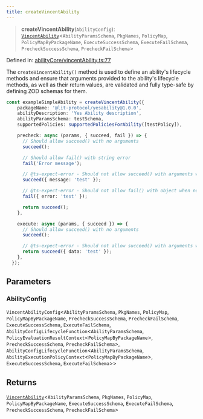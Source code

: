 ```yaml
---
title: createVincentAbility
---
```


> **createVincentAbility**(`AbilityConfig`): [`VincentAbility`](/api-reference/ability-sdk/type-aliases/VincentAbility)\<`AbilityParamsSchema`, `PkgNames`, `PolicyMap`, `PolicyMapByPackageName`, `ExecuteSuccessSchema`, `ExecuteFailSchema`, `PrecheckSuccessSchema`, `PrecheckFailSchema`\>

Defined in: [abilityCore/vincentAbility.ts:77](https://github.com/LIT-Protocol/Vincent/blob/4f61b0b06d818c2273457b0cc8a4e68ed21a72ed/packages/libs/ability-sdk/src/lib/abilityCore/vincentAbility.ts#L77)

The `createVincentAbility()` method is used to define an ability's lifecycle methods and ensure that arguments provided to the ability's
lifecycle methods, as well as their return values, are validated and fully type-safe by defining ZOD schemas for them.

```typescript
const exampleSimpleAbility = createVincentAbility({
    packageName: '@lit-protocol/yesability@1.0.0',
    abilityDescription: 'Yes Ability description',
    abilityParamsSchema: testSchema,
    supportedPolicies: supportedPoliciesForAbility([testPolicy]),

    precheck: async (params, { succeed, fail }) => {
      // Should allow succeed() with no arguments
      succeed();

      // Should allow fail() with string error
      fail('Error message');

      // @ts-expect-error - Should not allow succeed() with arguments when no schema
      succeed({ message: 'test' });

      // @ts-expect-error - Should not allow fail() with object when no schema
      fail({ error: 'test' });

      return succeed();
    },

    execute: async (params, { succeed }) => {
      // Should allow succeed() with no arguments
      succeed();

      // @ts-expect-error - Should not allow succeed() with arguments when no schema
      return succeed({ data: 'test' });
    },
  });
```

## Parameters

### AbilityConfig

`VincentAbilityConfig`\<`AbilityParamsSchema`, `PkgNames`, `PolicyMap`, `PolicyMapByPackageName`, `PrecheckSuccessSchema`, `PrecheckFailSchema`, `ExecuteSuccessSchema`, `ExecuteFailSchema`, `AbilityConfigLifecycleFunction`\<`AbilityParamsSchema`, `PolicyEvaluationResultContext`\<`PolicyMapByPackageName`\>, `PrecheckSuccessSchema`, `PrecheckFailSchema`\>, `AbilityConfigLifecycleFunction`\<`AbilityParamsSchema`, `AbilityExecutionPolicyContext`\<`PolicyMapByPackageName`\>, `ExecuteSuccessSchema`, `ExecuteFailSchema`\>\>

## Returns

[`VincentAbility`](/api-reference/ability-sdk/type-aliases/VincentAbility)\<`AbilityParamsSchema`, `PkgNames`, `PolicyMap`, `PolicyMapByPackageName`, `ExecuteSuccessSchema`, `ExecuteFailSchema`, `PrecheckSuccessSchema`, `PrecheckFailSchema`\>
